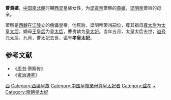 '''曹貴嬪'''{{BD|6世纪|？|562年||catIdx=C}}，[[中国|中国]][[南北朝|南北朝]]时期[[后梁_(南朝)|西梁]]皇族女性，为[[梁宣帝|梁宣帝]]萧察的[[貴嬪|貴嬪]]，[[梁明帝|梁明帝]]萧岿的母亲。

萧察是[[西魏|西魏]]在[[江陵郡|江陵]]立的傀儡皇帝，他死后，梁明帝萧岿嗣位，尊其祖母[[龔太后|龚太后]]为[[太皇太后|太皇太后]]，嫡母[[王皇后_(梁宣帝)|王皇后]]为[[皇太后|皇太后]]，曹贵嫔为[[皇太妃|皇太妃]]。当年五月，太皇太后去世，[[谥号|谥号]]元太后。九月，曹太妃去世，谥号'''孝皇太妃'''。

== 参考文献 ==
*《[[周书|周书]]·萧察传》 
* 《[[资治通鉴|资治通鉴]]》
{{南朝皇后}}
{{DEFAULTSORT:C}}
[[Category:南朝梁妃嫔|西]]
[[Category:西梁皇族|Category:西梁皇族]]
[[Category:中国皇帝亲母尊皇太妃者|Category:中国皇帝亲母尊皇太妃者]]
[[Category:諡孝|Category:諡孝]]
[[Category:曹姓|~]]
[[Category:南朝皇太妃|Category:南朝皇太妃]]